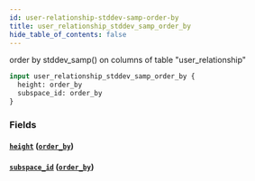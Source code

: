 ```yaml
---
id: user-relationship-stddev-samp-order-by
title: user_relationship_stddev_samp_order_by
hide_table_of_contents: false
---
```


order by stddev_samp() on columns of table "user_relationship"

```graphql
input user_relationship_stddev_samp_order_by {
  height: order_by
  subspace_id: order_by
}
```

### Fields

#### [`height`](#) ([`order_by`](../enums/order-by))

#### [`subspace_id`](#) ([`order_by`](../enums/order-by))
